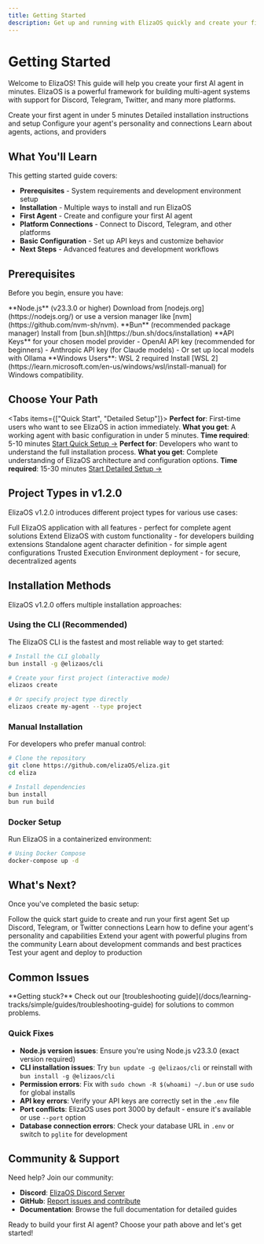 ```yaml
---
title: Getting Started
description: Get up and running with ElizaOS quickly and create your first AI agent
---
```


# Getting Started

Welcome to ElizaOS! This guide will help you create your first AI agent in minutes. ElizaOS is a
powerful framework for building multi-agent systems with support for Discord, Telegram, Twitter, and
many more platforms.

<Cards>
  <Card title="Quick Start" href="/docs/getting-started/quickstart" icon="🚀">
    Create your first agent in under 5 minutes
  </Card>
  <Card title="Installation" href="/docs/getting-started/installation" icon="📦">
    Detailed installation instructions and setup
  </Card>
  <Card title="Configuration" href="/docs/getting-started/configuration" icon="⚙️">
    Configure your agent's personality and connections
  </Card>
  <Card title="Core Concepts" href="/docs/core-concepts" icon="🧠">
    Learn about agents, actions, and providers
  </Card>
</Cards>

## What You'll Learn

This getting started guide covers:

- **Prerequisites** - System requirements and development environment setup
- **Installation** - Multiple ways to install and run ElizaOS
- **First Agent** - Create and configure your first AI agent
- **Platform Connections** - Connect to Discord, Telegram, and other platforms
- **Basic Configuration** - Set up API keys and customize behavior
- **Next Steps** - Advanced features and development workflows

## Prerequisites

Before you begin, ensure you have:

<Steps>
  <Step>
    **Node.js** (v23.3.0 or higher) Download from [nodejs.org](https://nodejs.org/) or use a version
    manager like [nvm](https://github.com/nvm-sh/nvm).
  </Step>
  <Step>
    **Bun** (recommended package manager) Install from [bun.sh](https://bun.sh/docs/installation)
  </Step>
  <Step>
    **API Keys** for your chosen model provider - OpenAI API key (recommended for beginners) -
    Anthropic API key (for Claude models) - Or set up local models with Ollama
  </Step>
  <Step>
    **Windows Users**: WSL 2 required Install [WSL
    2](https://learn.microsoft.com/en-us/windows/wsl/install-manual) for Windows compatibility.
  </Step>
</Steps>

## Choose Your Path

<Tabs items={["Quick Start", "Detailed Setup"]}>
  <Tab value="Quick Start">
    **Perfect for**: First-time users who want to see ElizaOS in action immediately. **What you
    get**: A working agent with basic configuration in under 5 minutes. **Time required**: 5-10
    minutes [Start Quick Setup →](/docs/getting-started/quickstart)
  </Tab>
  <Tab value="Detailed Setup">
    **Perfect for**: Developers who want to understand the full installation process. **What you
    get**: Complete understanding of ElizaOS architecture and configuration options. **Time
    required**: 15-30 minutes [Start Detailed Setup →](/docs/getting-started/installation)
  </Tab>
</Tabs>

## Project Types in v1.2.0

ElizaOS v1.2.0 introduces different project types for various use cases:

<Cards>
  <Card title="Project" href="/docs/getting-started/quickstart" icon="🚀">
    Full ElizaOS application with all features - perfect for complete agent solutions
  </Card>
  <Card title="Plugin" href="/docs/plugins/creating-plugins" icon="🔌">
    Extend ElizaOS with custom functionality - for developers building extensions
  </Card>
  <Card title="Agent" href="/docs/core-concepts/agent-development/character-definition" icon="🤖">
    Standalone agent character definition - for simple agent configurations
  </Card>
  <Card title="TEE" href="/docs/advanced/tee-deployment" icon="🔒">
    Trusted Execution Environment deployment - for secure, decentralized agents
  </Card>
</Cards>

## Installation Methods

ElizaOS v1.2.0 offers multiple installation approaches:

### Using the CLI (Recommended)

The ElizaOS CLI is the fastest and most reliable way to get started:

```bash
# Install the CLI globally
bun install -g @elizaos/cli

# Create your first project (interactive mode)
elizaos create

# Or specify project type directly
elizaos create my-agent --type project
```

### Manual Installation

For developers who prefer manual control:

```bash
# Clone the repository
git clone https://github.com/elizaOS/eliza.git
cd eliza

# Install dependencies
bun install
bun run build
```

### Docker Setup

Run ElizaOS in a containerized environment:

```bash
# Using Docker Compose
docker-compose up -d
```

## What's Next?

Once you've completed the basic setup:

<Cards>
  <Card title="Create Your First Agent" href="/docs/getting-started/quickstart" icon="🤖">
    Follow the quick start guide to create and run your first agent
  </Card>
  <Card title="Connect to Platforms" href="/docs/getting-started/configuration" icon="🔗">
    Set up Discord, Telegram, or Twitter connections
  </Card>
  <Card
    title="Customize Behavior"
    href="/docs/core-concepts/agent-development/character-definition"
    icon="🎭"
  >
    Learn how to define your agent's personality and capabilities
  </Card>
  <Card title="Add Plugins" href="/docs/plugins" icon="🔌">
    Extend your agent with powerful plugins from the community
  </Card>
  <Card title="Development Workflow" href="/docs/getting-started/configuration" icon="⚙️">
    Learn about development commands and best practices
  </Card>
  <Card title="Testing & Deployment" href="/docs/advanced/deployment" icon="🚀">
    Test your agent and deploy to production
  </Card>
</Cards>

## Common Issues

<Callout type="info">
  **Getting stuck?** Check out our [troubleshooting
  guide](/docs/learning-tracks/simple/guides/troubleshooting-guide) for solutions to common
  problems.
</Callout>

### Quick Fixes

- **Node.js version issues**: Ensure you're using Node.js v23.3.0 (exact version required)
- **CLI installation issues**: Try `bun update -g @elizaos/cli` or reinstall with
  `bun install -g @elizaos/cli`
- **Permission errors**: Fix with `sudo chown -R $(whoami) ~/.bun` or use `sudo` for global installs
- **API key errors**: Verify your API keys are correctly set in the `.env` file
- **Port conflicts**: ElizaOS uses port 3000 by default - ensure it's available or use `--port`
  option
- **Database connection errors**: Check your database URL in `.env` or switch to `pglite` for
  development

## Community & Support

Need help? Join our community:

- **Discord**: [ElizaOS Discord Server](https://discord.gg/elizaos)
- **GitHub**: [Report issues and contribute](https://github.com/elizaOS/eliza)
- **Documentation**: Browse the full documentation for detailed guides

Ready to build your first AI agent? Choose your path above and let's get started!
